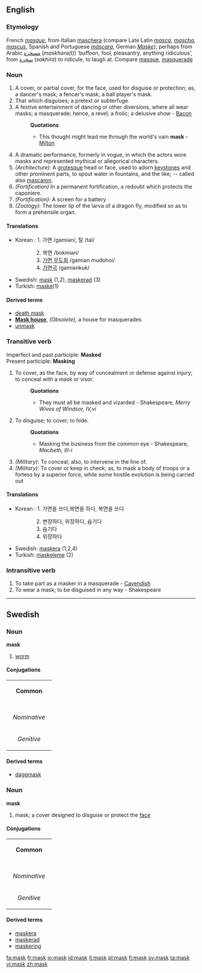 ==English==
===Etymology===
French ''[[masque]]'', from Italian [[maschera]] (compare Late Latin ''[[masca]]'', ''[[mascha]]'', ''[[mascus]]'', Spanish and Portuguese ''[[máscara]]'', German ''[[Maske]]''); perhaps from Arabic [[مسخرة]] (''maskhara(t)'') ‘buffoon, fool, pleasantry, anything ridiculous’, from [[سخرة]] (''sakhira'') to ridicule, to laugh at.  Compare [[masque]], [[masquerade]]

===Noun===
#A cover, or partial cover, for the face, used for disguise or protection; as, a dancer's mask; a fencer's mask; a ball player's mask.
#That which disguises; a pretext or subterfuge.
#A festive entertainment of dancing or other diversions, where all wear masks; a masquerade; hence, a revel; a frolic; a delusive show - [[Bacon]]
#:'''Quotations'''
#:*This thought might lead me through the world's vain '''mask''' -  [[Milton]]
#A dramatic performance, formerly in vogue, in which the actors wore masks and represented mythical or allegorical characters.
#''(Architecture):'' A [[grotesque]] head or face, used to adorn [[keystone]]s and other prominent parts, to spout water in fountains, and the like; -- called also [[mascaron]].
#''(Fortification)'' In a permanent fortification, a redoubt which protects the caponiere. 
#''(Fortification):'' A screen for a battery
#''(Zoology):'' The lower lip of the larva of a dragon fly, modified so as to form a prehensile organ. 
====Translations====
*Korean  : 1. 가면 /gamiən/, 탈 /tal/
::: 2. 복면 /bokmiən/
::: 3. [[masquerade|가면 무도회]] /gamiən mudohoi/
::: 4. [[masquerade|가면극]] /gamiənkuk/
*Swedish: [[mask#Swedish|mask]] (1,2), [[maskerad]] (3)
*Turkish: [[maske]](1)

====Derived terms====
*[[death mask]]
*'''[[Mask house]]''', ''(Obsolete),'' a house for masquerades<!-- check capitalisation -->
*[[unmask]]

===Transitive verb===
Imperfect and past participle: '''Masked''' <br>
Present participle: '''Masking'''
#To cover, as the face, by way of concealment or defense against injury; to conceal with a mask or visor.
#:'''Quotations'''
#:*They must all be masked and vizarded - Shakespeare, ''Merry Wives of Windsor, IV,vi''
#To disguise; to cover; to hide.
#:'''Quotations'''
#:*Masking the business from the common eye - Shakespeare, ''Macbeth, III-i''
#''(Military):'' To conceal; also, to intervene in the line of. 
#''(Military):'' To cover or keep in check; as, to mask a body of troops or a fortess by a superior force, while some hostile evolution is being carried out
====Translations====
*Korean  : 1. 가면을 쓰다,복면을 하다, 복면을 쓰다 
::: 2. 변장하다, 위장하다, 숨기다
::: 3. 숨기다
::: 4. 위장하다
*Swedish: [[maskera]] (1,2,4)
*Turkish: [[maskeleme]] (2)
===Intransitive verb===
#To take part as a masker in a masquerade - [[Cavendish]]
#To wear a mask; to be disguised in any way - Shakespeare
----

==Swedish==
===Noun===
'''mask'''
#[[worm]]
====Conjugations====
{| border=1 cellspacing=0 
| bgcolor=#FFFFF0 colspan=5 align=center | '''Common''' 
|- 
|- bgcolor=#FFFFF0 align=center 
! rowspan=2 | 
| colspan=2 width=105 | ''Singular'' 
| colspan=2 | ''Plural'' 
|- bgcolor=#FFFFF0 align=center 
| width=105 | ''Indefinite'' 
| width=105 | ''Definite'' 
| width=105 | ''Indefinite'' 
|  width=105 | ''Definite'' 
|- align=center 
| width=105 bgcolor=#FFFFF0 | ''Nominative'' 
| [[mask]] 
| [[maskar]] 
| [[masken]] 
| [[maskarna]] 
|- align=center 
| width=105 bgcolor=#FFFFF0 | ''Genitive'' 
| [[masks]] 
| [[maskars]] 
| [[maskens]] 
| [[maskarnas]] 
|} 
====Derived terms====
*[[daggmask]]

===Noun===
'''mask'''
#mask; a cover designed to disguise or protect the [[face]]
====Conjugations====
{| border=1 cellspacing=0 
| bgcolor=#FFFFF0 colspan=5 align=center | '''Common''' 
|- 
|- bgcolor=#FFFFF0 align=center 
! rowspan=2 | 
| colspan=2 width=105 | ''Singular'' 
| colspan=2 | ''Plural'' 
|- bgcolor=#FFFFF0 align=center 
| width=105 | ''Indefinite'' 
| width=105 | ''Definite'' 
| width=105 | ''Indefinite'' 
|  width=105 | ''Definite'' 
|- align=center 
| width=105 bgcolor=#FFFFF0 | ''Nominative'' 
| [[mask]] 
| [[masker]] 
| [[masken]] 
| [[maskerna]] 
|- align=center 
| width=105 bgcolor=#FFFFF0 | ''Genitive'' 
| [[masks]] 
| [[maskers]] 
| [[maskens]] 
| [[maskernas]] 
|} 
====Derived terms====
*[[maskera]]
*[[maskerad]]
*[[maskering]]

[[fa:mask]]
[[fr:mask]]
[[io:mask]]
[[id:mask]]
[[it:mask]]
[[pl:mask]]
[[fi:mask]]
[[sv:mask]]
[[ta:mask]]
[[vi:mask]]
[[zh:mask]]